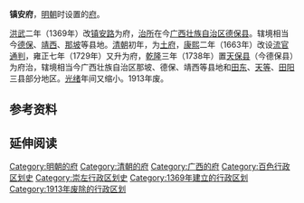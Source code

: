 '''镇安府'''，[[明朝|明朝]]时设置的[[府_(行政区划)|府]]。

[[洪武|洪武]]二年（1369年）改[[镇安路|镇安路]]为府，[[治所|治所]]在今[[广西壮族自治区|广西壮族自治区]][[德保县|德保县]]。辖境相当今[[德保县|德保]]、[[靖西县|靖西]]、[[那坡县|那坡]]等县地。[[清朝|清朝]]初年，为[[土府|土府]]，[[康熙|康熙]]二年（1663年）改设[[流官|流官]][[通判|通判]]，雍正七年（1729年）又升为府，[[乾隆|乾隆]]三年（1738年）置[[天保县|天保县]]（今德保县）为府治，辖境相当今广西壮族自治区那坡、德保、靖西等县地和[[田东县|田东]]、[[天等县|天等]]、[[田阳县|田阳]]三县部分地区。[[光绪|光绪]]年间又缩小。1913年废。 

== 参考资料 ==
{{reflist}}

== 延伸阅读 ==
{{Wikisource further reading}}

{{明朝行政区划|nocat}}
{{清朝廣西省行政區劃|nocat}}
{{广西行政区划小作品}}

[[Category:明朝的府|Category:明朝的府]]
[[Category:清朝的府|Category:清朝的府]]
[[Category:广西的府|Category:广西的府]]
[[Category:百色行政区划史|Category:百色行政区划史]]
[[Category:崇左行政区划史|Category:崇左行政区划史]]
[[Category:1369年建立的行政区划|Category:1369年建立的行政区划]]
[[Category:1913年废除的行政区划|Category:1913年废除的行政区划]]